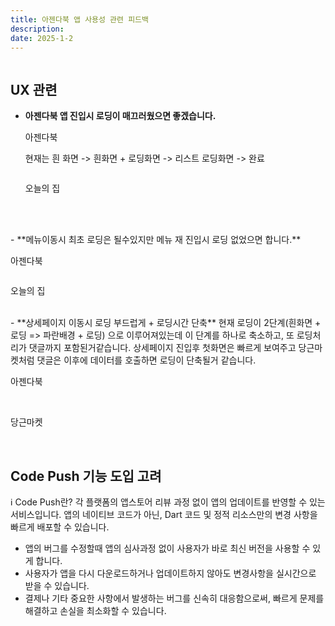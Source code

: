 ```yaml
---
title: 아젠다북 앱 사용성 관련 피드백
description: 
date: 2025-1-2
---
```


<div style={{width:'240px',margin:'0 auto'}}><img src="/app.webp" alt="" style={{boxShadow:'0 1px 2px 0 rgba(60,64,67,.3),0 1px 3px 1px rgba(60,64,67,.15)',borderRadius:'20%'}} /></div>

## UX 관련

- **아젠다북 앱 진입시 로딩이 매끄러웠으면 좋겠습니다.**
    <p className="font-semibold text-center">아젠다북</p>
    <p>현재는 흰 화면 -> 흰화면 + 로딩화면 -> 리스트 로딩화면 -> 완료</p>
    <div className="flex flex-col md:flex-row gap-5 md:gap-10">
        <div><img src="/app-feedback/photo-4.jpeg" alt="" /></div>
        <div><img src="/app-feedback/photo-2.jpeg" alt="" /></div>
        <div><img src="/app-feedback/photo-6.jpeg" alt="" /></div>
        <div><img src="/app-feedback/photo-7.jpeg" alt="" /></div>
    </div>
    <p className="font-semibold text-center">오늘의 집</p>
    <div className="text-center"><img src="/app-feedback/house-2.gif" className="!mx-auto" alt="" /></div>

<br />
<br />
- **메뉴이동시 최초 로딩은 될수있지만 메뉴 재 진입시 로딩 없었으면 합니다.**
<div className="flex flex-col md:flex-row gap-5 md:gap-10">
    <div>
        <p className="font-semibold text-center">아젠다북</p>
        <img src="/app-feedback/gif-1.gif" alt="" />
    </div>
    <div>
        <p className="font-semibold text-center">오늘의 집</p>
        <img src="/app-feedback/house-1.gif" alt="" />
    </div>
</div>

<br />
- **상세페이지 이동시 로딩 부드럽게 + 로딩시간 단축**   
현재 로딩이 2단계(흰화면 + 로딩 => 파란배경 + 로딩) 으로 이루어져있는데 이 단계를 하나로 축소하고,   
또 로딩처리가 댓글까지 포함된거같습니다. 상세페이지 진입후 첫화면은 빠르게 보여주고 당근마켓처럼 댓글은 이후에 데이터를 호출하면 로딩이 단축될거 같습니다.
    <p className="font-semibold text-center">아젠다북</p>
    <div className="flex flex-col md:flex-row gap-5 md:gap-10">
        <div><img src="/app-feedback/photo-2.jpeg" alt="" /></div>
        <div><img src="/app-feedback/photo-1.jpeg" alt="" /></div>
        <div><img src="/app-feedback/photo-3.jpeg" alt="" /></div>
    </div>
    <br />
    <p className="font-semibold text-center">당근마켓</p>
     <div><img src="/app-feedback/detail.gif" className="!mx-auto" alt="" /></div>
<br />

## Code Push 기능 도입 고려
ℹ️ Code Push란? 각 플랫폼의 앱스토어 리뷰 과정 없이 앱의 업데이트를 반영할 수 있는 서비스입니다. 앱의 네이티브 코드가 아닌, Dart 코드 및 정적 리소스만의 변경 사항을 빠르게 배포할 수 있습니다.

- 앱의 버그를 수정할때 앱의 심사과정 없이 사용자가 바로 최신 버전을 사용할 수 있게 합니다.
- 사용자가 앱을 다시 다운로드하거나 업데이트하지 않아도 변경사항을 실시간으로 받을 수 있습니다.
- 결제나 기타 중요한 사항에서 발생하는 버그를 신속히 대응함으로써, 빠르게 문제를 해결하고 손실을 최소화할 수 있습니다.
